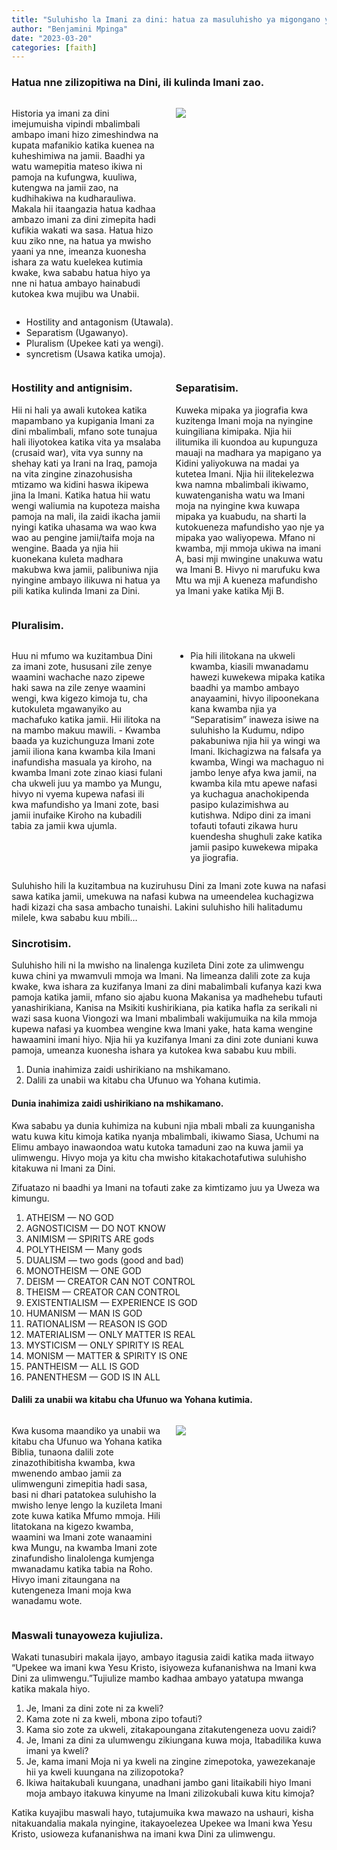 ```yaml
---
title: "Suluhisho la Imani za dini: hatua za masuluhisho ya migongano ya kiimani."
author: "Benjamini Mpinga"
date: "2023-03-20"
categories: [faith]
---
```


### Hatua nne zilizopitiwa na Dini, ili kulinda Imani zao.

::: columns
:::: {.column width="50%"}

Historia ya imani za dini imejumuisha vipindi mbalimbali ambapo imani hizo zimeshindwa na kupata mafanikio katika kuenea na kuheshimiwa na jamii. Baadhi ya watu wamepitia mateso ikiwa ni pamoja na kufungwa, kuuliwa, kutengwa na jamii zao, na kudhihakiwa na kudharauliwa. Makala hii itaangazia hatua kadhaa ambazo imani za dini zimepita hadi kufikia wakati wa sasa. Hatua hizo kuu ziko nne, na hatua ya mwisho yaani ya nne, imeanza kuonesha ishara za watu kuelekea kutimia kwake, kwa sababu hatua hiyo ya nne ni hatua ambayo hainabudi kutokea kwa mujibu wa Unabii.

::: 
:::: {.column width="50%"}

![](rock.jpg)
::: 
:::: 

- Hostility and antagonism (Utawala).
- Separatism (Ugawanyo).
- Pluralism (Upekee kati ya wengi).
- syncretism (Usawa katika umoja).

::: columns
:::: {.column width="50%"}

### Hostility and antignisim. 

Hii ni hali ya awali kutokea katika mapambano ya kupigania Imani za dini mbalimbali, mfano sote tunajua hali iliyotokea katika vita ya msalaba (crusaid war), vita vya sunny na shehay kati ya Irani na Iraq, pamoja na vita zingine zinazohusisha mtizamo wa kidini haswa ikipewa jina la Imani. Katika hatua hii watu wengi waliumia na kupoteza maisha pamoja na mali, ila zaidi ikacha jamii nyingi katika uhasama wa wao kwa wao au pengine jamii/taifa moja na wengine. Baada ya njia hii kuonekana kuleta madhara makubwa kwa jamii, palibuniwa njia nyingine ambayo ilikuwa ni hatua ya pili katika kulinda Imani za Dini.

::: 
:::: {.column width="50%"}

### Separatisim.

Kuweka mipaka ya jiografia kwa kuzitenga Imani moja na nyingine kuingiliana kimipaka. Njia hii ilitumika ili kuondoa au kupunguza mauaji na madhara ya mapigano ya Kidini yaliyokuwa na madai ya kutetea Imani. Njia hii ilitekelezwa kwa namna mbalimbali ikiwamo, kuwatenganisha watu wa Imani moja na nyingine kwa kuwapa mipaka ya kuabudu, na sharti la kutokueneza mafundisho yao nje ya mipaka yao waliyopewa. Mfano ni kwamba, mji mmoja ukiwa na imani A, basi mji mwingine unakuwa watu wa Imani B. Hivyo ni marufuku kwa Mtu wa mji A kueneza mafundisho ya Imani yake katika Mji B.

::: 
:::: 

### Pluralisim.

::: columns
:::: {.column width="50%"}

Huu ni mfumo wa kuzitambua Dini za imani zote, hususani zile zenye waamini wachache nazo zipewe haki sawa na zile zenye waamini wengi, kwa kigezo kimoja tu, cha kutokuleta mgawanyiko au machafuko katika jamii. Hii ilitoka na na mambo makuu mawili. - Kwamba baada ya kuzichunguza Imani zote jamii iliona kana kwamba kila Imani inafundisha masuala ya kiroho, na kwamba Imani zote zinao kiasi fulani cha ukweli juu ya mambo ya Mungu, hivyo ni vyema kupewa nafasi ili kwa mafundisho ya Imani zote, basi jamii inufaike Kiroho na kubadili tabia za jamii kwa ujumla.

::: 
:::: {.column width="50%"}

- Pia hili ilitokana na ukweli kwamba, kiasili mwanadamu hawezi kuwekewa mipaka katika baadhi ya mambo ambayo anayaamini, hivyo ilipoonekana kana kwamba njia ya "Separatisim" inaweza isiwe na suluhisho la Kudumu, ndipo pakabuniwa njia hii ya wingi wa Imani. Ikichagizwa na falsafa ya kwamba, Wingi wa machaguo ni jambo lenye afya kwa jamii, na kwamba kila mtu apewe nafasi ya kuchagua anachokipenda pasipo kulazimishwa au kutishwa. Ndipo dini za imani tofauti tofauti zikawa huru kuendesha shughuli zake katika jamii pasipo kuwekewa mipaka ya jiografia.

::: 
:::: 

Suluhisho hili la kuzitambua na kuziruhusu Dini za Imani zote kuwa na nafasi sawa katika jamii, umekuwa na nafasi kubwa na umeendelea kuchagizwa hadi kizazi cha sasa ambacho tunaishi. Lakini suluhisho hili halitadumu milele, kwa sababu kuu mbili...

### Sincrotisim.

Suluhisho hili ni la mwisho na linalenga kuzileta Dini zote za ulimwengu kuwa chini ya mwamvuli mmoja wa Imani. Na limeanza dalili zote za kuja kwake, kwa ishara za kuzifanya Imani za dini mabalimbali kufanya kazi kwa pamoja katika jamii, mfano sio ajabu kuona Makanisa ya madhehebu tufauti yanashirikiana, Kanisa na Msikiti kushirikiana, pia katika hafla za serikali ni wazi sasa kuona Viongozi wa Imani mbalimbali wakijumuika na kila mmoja kupewa nafasi ya kuombea wengine kwa Imani yake, hata kama wengine hawaamini imani hiyo. Njia hii ya kuzifanya Imani za dini zote duniani kuwa pamoja, umeanza kuonesha ishara ya kutokea kwa sababu kuu mbili.

1. Dunia inahimiza zaidi ushirikiano na mshikamano.
1. Dalili za unabii wa kitabu cha Ufunuo wa Yohana kutimia.

#### Dunia inahimiza zaidi ushirikiano na mshikamano.

Kwa sababu ya dunia kuhimiza na kubuni njia mbali mbali za kuunganisha watu kuwa kitu kimoja katika nyanja mbalimbali, ikiwamo Siasa, Uchumi na Elimu ambayo inawaondoa watu kutoka tamaduni zao na kuwa jamii ya ulimwengu. Hivyo moja ya kitu cha mwisho kitakachotafutiwa suluhisho kitakuwa ni Imani za Dini.

Zifuatazo ni baadhi ya Imani na tofauti zake za kimtizamo juu ya Uweza wa kimungu.

1. ATHEISM --- NO GOD
1. AGNOSTICISM --- DO NOT KNOW
1. ANIMISM --- SPIRITS ARE gods
1. POLYTHEISM --- Many gods
1. DUALISM --- two gods (good and bad)
1. MONOTHEISM --- ONE GOD
1. DEISM --- CREATOR CAN NOT CONTROL
1. THEISM --- CREATOR CAN CONTROL
1. EXISTENTIALISM --- EXPERIENCE IS GOD
1. HUMANISM --- MAN IS GOD
1. RATIONALISM --- REASON IS GOD
1. MATERIALISM --- ONLY MATTER IS REAL
1. MYSTICISM --- ONLY SPIRITY IS REAL
1. MONISM --- MATTER & SPIRITY IS ONE
1. PANTHEISM --- ALL IS GOD
1. PANENTHESM --- GOD IS IN ALL


#### Dalili za unabii wa kitabu cha Ufunuo wa Yohana kutimia.

::: columns
:::: {.column width="50%"}

Kwa kusoma maandiko ya unabii wa kitabu cha Ufunuo wa Yohana katika Biblia, tunaona dalili zote zinazothibitisha kwamba, kwa mwenendo ambao jamii za ulimwenguni zimepitia hadi sasa, basi ni dhari patatokea suluhisho la mwisho lenye lengo la kuzileta Imani zote kuwa katika Mfumo mmoja. Hili litatokana na kigezo kwamba, waamini wa Imani zote wanaamini kwa Mungu, na kwamba Imani zote zinafundisho linalolenga kumjenga mwanadamu katika tabia na Roho. Hivyo imani zitaungana na kutengeneza Imani moja kwa wanadamu wote.

::: 
:::: {.column width="50%"}

![](culture1.jpg)
::: 
:::: 

### Maswali tunayoweza kujiuliza.

Wakati tunasubiri makala ijayo, ambayo itagusia zaidi katika mada iitwayo "Upekee wa imani kwa Yesu Kristo, isiyoweza kufananishwa na Imani kwa Dini za ulimwengu."Tujiulize mambo kadhaa ambayo yatatupa mwanga katika makala hiyo.

1. Je, Imani za dini zote ni za kweli?
1. Kama zote ni za kweli, mbona zipo tofauti?
1. Kama sio zote za ukweli, zitakapoungana zitakutengeneza uovu zaidi?
1. Je, Imani za dini za ulumwengu zikiungana kuwa moja, Itabadilika kuwa imani ya kweli?
1. Je, kama imani Moja ni ya kweli na zingine zimepotoka, yawezekanaje hii ya kweli kuungana na zilizopotoka?
1. Ikiwa haitakubali kuungana, unadhani jambo gani litaikabili hiyo Imani moja ambayo itakuwa kinyume na Imani zilizokubali kuwa kitu kimoja?

Katika kuyajibu maswali hayo, tutajumuika kwa mawazo na ushauri, kisha nitakuandalia makala nyingine, itakayoelezea Upekee wa Imani kwa Yesu Kristo, usioweza kufananishwa na imani kwa Dini za ulimwengu.






















